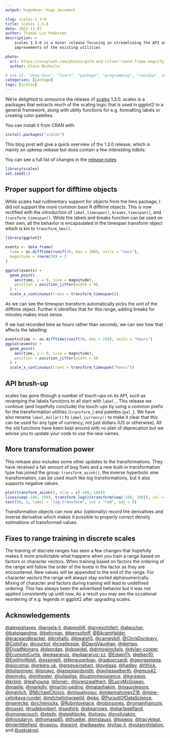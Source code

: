 ```yaml
---
output: hugodown::hugo_document

slug: scales-1-3-0
title: scales 1.3.0
date: 2023-11-07
author: Thomas Lin Pedersen
description: >
    scales 1.3.0 is a minor release focusing on streamlining the API and gradual
    improvements of the existing utilities

photo:
  url: https://unsplash.com/photos/gold-and-silver-round-frame-magnifying-glass-j06gLuKK0GM
  author: Elena Mozhvilo

# one of: "deep-dive", "learn", "package", "programming", "roundup", or "other"
categories: [package] 
tags: [scales]
---
```


```{=html}
<!--
TODO:
* [x] Look over / edit the post's title in the yaml
* [x] Edit (or delete) the description; note this appears in the Twitter card
* [x] Pick category and tags (see existing with `hugodown::tidy_show_meta()`)
* [x] Find photo & update yaml metadata
* [x] Create `thumbnail-sq.jpg`; height and width should be equal
* [x] Create `thumbnail-wd.jpg`; width should be >5x height
* [x] `hugodown::use_tidy_thumbnails()`
* [x] Add intro sentence, e.g. the standard tagline for the package
* [x] `usethis::use_tidy_thanks()`
-->
```
We're delighted to announce the release of [scales](https://scales.r-lib.org) 1.3.0. scales is a packages that extracts much of the scaling logic that is used in ggplot2 to a general framework, along with utility functions for e.g. formatting labels or creating color palettes.

You can install it from CRAN with:

```r
install.packages("scales")
```

This blog post will give a quick overview of the 1.3.0 release, which is mainly an upkeep release but does contain a few interesting tidbits.

You can see a full list of changes in the [release notes](https://scales.r-lib.org/news/index.html)

```r
library(scales)
set.seed(1)
```

## Proper support for difftime objects

While scales had rudimentary support for objects from the hms package, I did not support the more common base R difftime objects. This is now rectified with the introduction of `label_timespan()`, `breaks_timespan()`, and `transform_timespan()`. While the labels and breaks function can be used on their own, all the behavior is encapsulated in the timespan transform object which is kin to `transform_hms()`.

```r
library(ggplot2)

events <- data.frame(
  time = as.difftime(runif(30, max = 200), units = "secs"),
  magnitude = rnorm(30) + 2
)

ggplot(events) + 
  geom_point(
    aes(time, y = 0, size = magnitude), 
    position = position_jitter(width = 0)
  ) + 
  scale_x_continuous(trans = transform_timespan())
```

As we can see the timespan transform automatically picks the unit of the difftime object. Further it identifies that for this range, adding breaks for minutes makes most sense.

If we had recorded time as hours rather than seconds, we can see how that affects the labelling:

```r
events$time <- as.difftime(runif(30, max = 200), units = "hours")
ggplot(events) + 
  geom_point(
    aes(time, y = 0, size = magnitude), 
    position = position_jitter(width = 0)
  ) + 
  scale_x_continuous(trans = transform_timespan("hours"))
```

## API brush-up

scales has gone through a number of touch-ups on its API, such as revamping the labels functions to all start with `label_`. This release we continue (and hopefully conclude) the touch-ups by using a common prefix for the transformation utilities (`transform_`) and palettes (`pal_`). We have also rename `label_dollar()` to `label_currency()` to make it clear that this can be used for any type of currency, not just dollars (US or otherwise). All the old functions have been kept around with no plan of deprecation but we advise you to update your code to use the new names.

## More transformation power

This release also includes some other updates to the transformations. They have received a fair amount of bug fixes and a new built-in transformation type has joined the group: `transform_asinh()`, the inverse hyperbolic sine transformation, can be used much like log transformations, but it also supports negative values.

```r
plot(transform_asinh(), xlim = c(-100, 100))
lines(seq(-100, 100), transform_log()$transform(seq(-100, 100)), col = "red")
text(50, 3, label = "log-transform", col = "red", adj = 0)
```

Transformation objects can now also (optionally) record the derivatives and inverse derivative which makes it possible to properly correct density estimations of transformed values.

## Fixes to range training in discrete scales

The training of discrete ranges has seen a few changes that hopefully makes it more predictable what happens when you train a range based on factors or character vectors. When training based on factors the ordering of the range will follow the order of the levels in the factor as they are encountered. New values will be appended to the end of the range. For character vectors the range will always stay sorted alphanumerically. Mixing of character and factors during training will lead to undefined ordering. This has always been the advertised behavior but it was not applied consistently up until now. As a result you may see the occational reordering of e.g. legends in ggplot2 after upgrading scales.

## Acknowledgements

[\@alexpghayes](https://github.com/alexpghayes), [\@angela-li](https://github.com/angela-li), [\@apreshill](https://github.com/apreshill), [\@arneschillert](https://github.com/arneschillert), [\@ateucher](https://github.com/ateucher), [\@batpigandme](https://github.com/batpigandme), [\@behrman](https://github.com/behrman), [\@bensoltoff](https://github.com/bensoltoff), [\@BikramHalder](https://github.com/BikramHalder), [\@braceandbracket](https://github.com/braceandbracket), [\@brshallo](https://github.com/brshallo), [\@bwalsh5](https://github.com/bwalsh5), [\@carneybill](https://github.com/carneybill), [\@ChrisDunleavy](https://github.com/ChrisDunleavy), [\@ColinFay](https://github.com/ColinFay), [\@courtiol](https://github.com/courtiol), [\@csgillespie](https://github.com/csgillespie), [\@DavisVaughan](https://github.com/DavisVaughan), [\@dgrtwo](https://github.com/dgrtwo), [\@DivadNojnarg](https://github.com/DivadNojnarg), [\@dpprdan](https://github.com/dpprdan), [\@dpseidel](https://github.com/dpseidel), [\@drmowinckels](https://github.com/drmowinckels), [\@dylan-cooper](https://github.com/dylan-cooper), [\@EconomiCurtis](https://github.com/EconomiCurtis), [\@edgararuiz](https://github.com/edgararuiz), [\@edgararuiz-zz](https://github.com/edgararuiz-zz), [\@EdwinTh](https://github.com/EdwinTh), [\@elben10](https://github.com/elben10), [\@EmilHvitfeldt](https://github.com/EmilHvitfeldt), [\@espinielli](https://github.com/espinielli), [\@fenguoerbian](https://github.com/fenguoerbian), [\@gaborcsardi](https://github.com/gaborcsardi), [\@georgestagg](https://github.com/georgestagg), [\@giocomai](https://github.com/giocomai), [\@gregrs-uk](https://github.com/gregrs-uk), [\@gregswinehart](https://github.com/gregswinehart), [\@gvelasq](https://github.com/gvelasq), [\@hadley](https://github.com/hadley), [\@hfrick](https://github.com/hfrick), [\@hplieninger](https://github.com/hplieninger), [\@ismayc](https://github.com/ismayc), [\@jameslairdsmith](https://github.com/jameslairdsmith), [\@jayhesselberth](https://github.com/jayhesselberth), [\@jemus42](https://github.com/jemus42), [\@jennybc](https://github.com/jennybc), [\@jimhester](https://github.com/jimhester), [\@juliasilge](https://github.com/juliasilge), [\@justmytwospence](https://github.com/justmytwospence), [\@karawoo](https://github.com/karawoo), [\@krlmlr](https://github.com/krlmlr), [\@leafyoung](https://github.com/leafyoung), [\@lionel-](https://github.com/lionel-), [\@lorenzwalthert](https://github.com/lorenzwalthert), [\@LucyMcGowan](https://github.com/LucyMcGowan), [\@maelle](https://github.com/maelle), [\@markdly](https://github.com/markdly), [\@martin-ueding](https://github.com/martin-ueding), [\@matanhakim](https://github.com/matanhakim), [\@maurolepore](https://github.com/maurolepore), [\@mgirlich](https://github.com/mgirlich), [\@MichaelChirico](https://github.com/MichaelChirico), [\@miguelyogui](https://github.com/miguelyogui), [\@mikemahoney218](https://github.com/mikemahoney218), [\@mine-cetinkaya-rundel](https://github.com/mine-cetinkaya-rundel), [\@mitchelloharawild](https://github.com/mitchelloharawild), [\@pkq](https://github.com/pkq), [\@PursuitOfDataScience](https://github.com/PursuitOfDataScience), [\@rgerecke](https://github.com/rgerecke), [\@richierocks](https://github.com/richierocks), [\@Robinlovelace](https://github.com/Robinlovelace), [\@robinsones](https://github.com/robinsones), [\@romainfrancois](https://github.com/romainfrancois), [\@rosseji](https://github.com/rosseji), [\@rudeboybert](https://github.com/rudeboybert), [\@saghirb](https://github.com/saghirb), [\@sbearrows](https://github.com/sbearrows), [\@sharlagelfand](https://github.com/sharlagelfand), [\@simonpcouch](https://github.com/simonpcouch), [\@stedy](https://github.com/stedy), [\@stephlocke](https://github.com/stephlocke), [\@stragu](https://github.com/stragu), [\@sysilviakim](https://github.com/sysilviakim), [\@thisisdaryn](https://github.com/thisisdaryn), [\@thomasp85](https://github.com/thomasp85), [\@thuettel](https://github.com/thuettel), [\@tmstauss](https://github.com/tmstauss), [\@topepo](https://github.com/topepo), [\@tracykteal](https://github.com/tracykteal), [\@tylerlittlefield](https://github.com/tylerlittlefield), [\@vspinu](https://github.com/vspinu), [\@warint](https://github.com/warint), [\@wibeasley](https://github.com/wibeasley), [\@yitao-li](https://github.com/yitao-li), [\@yutannihilation](https://github.com/yutannihilation), and [\@zekiakyol](https://github.com/zekiakyol).
